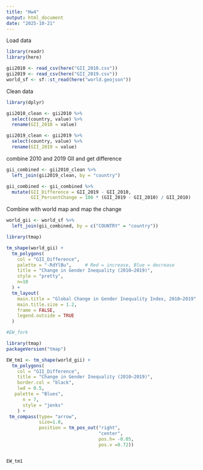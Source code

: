 ```yaml
---
title: "Hw4"
output: html_document
date: "2025-10-21"
---
```


Load data
```r
library(readr)
library(here)

gii2010 <- read_csv(here("GII_2010.csv"))
gii2019 <- read_csv(here("GII_2019.csv"))
world_sf <- sf::st_read(here("world.geojson"))
```

Clean data
```r
library(dplyr)

gii2010_clean <- gii2010 %>%
  select(country, value) %>%
  rename(GII_2010 = value)

gii2019_clean <- gii2019 %>%
  select(country, value) %>%
  rename(GII_2019 = value)
```

combine 2010 and 2019 GII and get difference
```r
gii_combined <- gii2010_clean %>%
  left_join(gii2019_clean, by = "country")

gii_combined <- gii_combined %>%
  mutate(GII_Difference = GII_2019 - GII_2010,
         GII_PercentChange = 100 * (GII_2019 - GII_2010) / GII_2010)
```

Combine with world map and map the change
```r
world_gii <- world_sf %>%
  left_join(gii_combined, by = c("COUNTRY" = "country"))

library(tmap)

tm_shape(world_gii) +
  tm_polygons(
    col = "GII_Difference",
    palette = "-RdYlBu",     # Red = increase, Blue = decrease
    title = "Change in Gender Inequality (2010–2019)",
    style = "pretty",
    n=10
  ) +
  tm_layout(
    main.title = "Global Change in Gender Inequality Index, 2010–2019",
    main.title.size = 1.2,
    frame = FALSE,
    legend.outside = TRUE
  )
```

```r
#EW_fork

library(tmap)
packageVersion("tmap")

EW_tm1 <- tm_shape(world_gii) +
  tm_polygons(
    col = "GII_Difference",
    title = "Change in Gender Inequality (2010–2019)",
    border.col = "black",
    lwd = 0.5,
   palette = "Blues",
      n = 7,
      style = "jenks"
    ) +
 tm_compass(type= "arrow",
            size=1.8, 
            position = tm_pos_out("right", 
                                  "center",
                                  pos.h= -0.05,
                                  pos.v =0.72))


EW_tm1

```

```r

```

```r

```

```r

```

